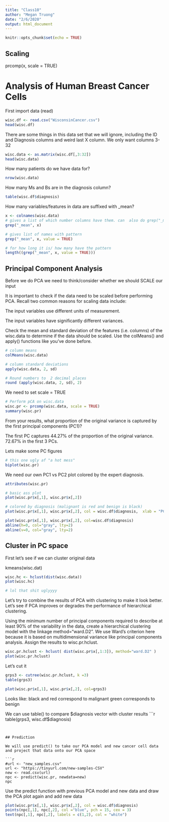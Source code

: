 ```yaml
---
title: "Class10"
author: "Megan Truong"
date: "2/6/2020"
output: html_document
---
```


```r
knitr::opts_chunk$set(echo = TRUE)
```

## Scaling
prcomp(x, scale = TRUE)


# Analysis of Human Breast Cancer Cells

First import data (read)

```r
wisc.df <- read.csv("WisconsinCancer.csv")
head(wisc.df)
```

There are some things in this data set that we will ignore, including the ID and Diagnosis columns and weird last X column. We only want columns 3-32

```r
wisc.data <- as.matrix(wisc.df[,3:32])
head(wisc.data)
```

How many patients do we have data for?
```r
nrow(wisc.data)
```


How many Ms and Bs are in the diagnosis column?
```r
table(wisc.df$diagnosis)
```

How many variables/features in data are suffixed with _mean?

```r
x <- colnames(wisc.data)
# gives a list of which number columns have them. can  also do grep("_mean", colnames(wisc.data))
grep("_mean", x)

# gives list of names with pattern
grep("_mean", x, value = TRUE)

# for how long it is/ how many have the pattern
length((grep("_mean", x, value = TRUE)))
```



## Principal Component Analysis

Before we do PCA we need to think/consider whether we should SCALE our input

It is important to check if the data need to be scaled before performing PCA. Recall two common reasons for scaling data include:

The input variables use different units of measurement.

The input variables have significantly different variances.

Check the mean and standard deviation of the features (i.e. columns) of the wisc.data to determine if the data should be scaled. Use the colMeans() and apply() functions like you’ve done before.

```r
# column means
colMeans(wisc.data)

# column standard deviations
apply(wisc.data, 2, sd)

# Round numbers to  2 decimal places
round (apply(wisc.data, 2, sd), 2)
```


We need to set scale = TRUE

```r
# Perform pCA on wisc.data 
wisc.pr <- prcomp(wisc.data, scale = TRUE)
summary(wisc.pr)
```

From your results, what proportion of the original variance is captured by the first principal components (PC1)?

The first PC captures 44.27% of the proportion of the original variance. 72.67% in the first 3 PCs.

Lets make some PC figures

```r
# this one ugly af "a hot mess"
biplot(wisc.pr)
```

We need our own PC1 vs PC2 plot colored by the expert diagnosis.

```r
attributes(wisc.pr)
```

```r
# basic ass plot
plot(wisc.pr$x[,1], wisc.pr$x[,2])
```


```r
# colored by diagnosis (malignant is red and benign is black)
plot(wisc.pr$x[,1], wisc.pr$x[,2], col = wisc.df$diagnosis,  xlab = "PC1", ylab = "PC2")
```


```r
plot(wisc.pr$x[,1], wisc.pr$x[,2], col=wisc.df$diagnosis)
abline(h=0, col="gray", lty=2)
abline(v=0, col="gray", lty=2)
```



## Cluster in PC space

First let's see if we can cluster original data

kmeans(wisc.dat)
```r
wisc.hc <- hclust(dist(wisc.data))
plot(wisc.hc)

# lol that shit uglyyyy
```


Let's try to combine the results of PCA with clustering to make it look better. Let’s see if PCA improves or degrades the performance of hierarchical clustering.

Using the minimum number of principal components required to describe at least 90% of the variability in the data, create a hierarchical clustering model with the linkage method="ward.D2". We use Ward’s criterion here because it is based on multidimensional variance like principal components analysis. Assign the results to wisc.pr.hclust.

```r
wisc.pr.hclust <- hclust( dist(wisc.pr$x[,1:3]), method="ward.D2" )
plot(wisc.pr.hclust)
```




Let's cut it

```r
grps3 <- cutree(wisc.pr.hclust, k =3)
table(grps3)
```


```r
plot(wisc.pr$x[,1], wisc.pr$x[,2], col=grps3)
```
Looks like:
  black and red correspond to malignant
  green corresponds to benign


We can use table() to compare $diagnosis vector with cluster results
```r
table(grps3, wisc.df$diagnosis)
```


## Prediction

We will use predict() to take our PCA model and new cancer cell data and project that data onto our PCA space

```r
#url <- "new_samples.csv"
url <- "https://tinyurl.com/new-samples-CSV"
new <- read.csv(url)
npc <- predict(wisc.pr, newdata=new)
npc
```

Use the predict function with previous PCA model and new data and draw the PCA plot again and add new data

```r
plot(wisc.pr$x[,1], wisc.pr$x[,2], col = wisc.df$diagnosis)
points(npc[,1], npc[,2], col ="blue", pch = 15, cex = 3)
text(npc[,1], npc[,2], labels = c(1,2), col = "white")
```



